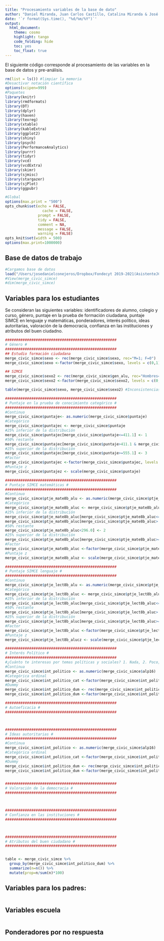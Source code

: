 ```yaml
---
title: "Procesamiento variables de la base de dato"
author: "Daniel Miranda, Juan Carlos Castillo, Catalina Miranda & José Conejeros"
date: '`r format(Sys.time(), "%d/%m/%Y")`'
output: 
  html_document:
    theme: cosmo
    highlight: tango
    code_folding: hide
    toc: yes
    toc_float: true
---
```


El siguiente código corresponde al procesamiento de las variables en la base de datos y pre-análisis.

```r
rm(list = ls()) #limpiar la memoria
#Desactivar notación científica
options(scipen=999)
#Paquetes
library(knitr)
library(rmdformats)
library(DT)
library(dplyr)
library(haven)
library(texreg) 
library(xtable) 
library(kableExtra) 
library(ggplot2)
library(shiny)
library(psych)
library(PerformanceAnalytics)
library(purrr)
library(tidyr)
library(vcd)
library(vcdExtra)
library(skimr)
library(sjmisc)
library(stargazer)
library(sjPlot)
library(ggpubr)

#Global
options(max.print = "500")
opts_chunk$set(echo = FALSE,
	             cache = FALSE,
               prompt = FALSE,       
               tidy = FALSE,
               comment = NA,
               message = FALSE,
               warning = FALSE)
opts_knit$set(width = 500)
options(max.print=1000000)
```

## Base de datos de trabajo

```r
#Cargamos base de datos
load("/Users/josedanielconejeros/Dropbox/Fondecyt 2019-2021(AsistenteJC)/socializacion_politica_adolescentes/Data/IntermediateData/civic_simce_analysis.Rdata")
#View(merge_civic_simce)
#dim(merge_civic_simce)
```

## Variables para los estudiantes

Se consideran las siguientes variables: identificadores de alumno, colegio y curso,  género, puntaje en la prueba de formación ciudadana, puntaje SIMCE en lenguaje y matemáticas, ponderadores, interés político, ideas autoritarias, valoración de la democracia, confianza en las instituciones y atributos del buen ciudadno. 


```r
###################################################
# Género #
###################################################
## Estudio formación ciudadana
merge_civic_simce$sexo <- rec(merge_civic_simce$sexo, rec="M=1; F=0")
merge_civic_simce$sexo <-factor(merge_civic_simce$sexo, levels = c(0,1), labels = c("Mujer", "Hombre"))

## SIMCE
merge_civic_simce$sexo2 <- rec(merge_civic_simce$gen_alu, rec="Hombres=1; Mujeres=0")
merge_civic_simce$sexo2 <-factor(merge_civic_simce$sexo2, levels = c(0,1), labels = c("Mujer", "Hombre"))

table(merge_civic_simce$sexo, merge_civic_simce$sexo2) #Inconsistencias, se opta por conservar los datos de SIMCE. 

###################################################
# Puntaje en la prueba de conocimiento categórico #
###################################################
#Continuo
merge_civic_simce$puntaje<- as.numeric(merge_civic_simce$puntaje)
#Categórico
merge_civic_simce$puntajec <- merge_civic_simce$puntaje
#25% inferior de la distribución
merge_civic_simce$puntajec[merge_civic_simce$puntaje<=411.1] <- 1 
#50% restante
merge_civic_simce$puntajec[merge_civic_simce$puntaje>411.1 & merge_civic_simce$puntajec<555.1] <- 2 
#25% superior de la distribución
merge_civic_simce$puntajec[merge_civic_simce$puntaje>=555.1] <- 3 
#Factor
merge_civic_simce$puntajec <-factor(merge_civic_simce$puntajec, levels = c(1,2,3), labels = c("25% inferior", "50%", "25% superior")) 
#Puntaje z
merge_civic_simce$puntajez <- scale(merge_civic_simce$puntaje)

###################################################
# Puntaje SIMCE matemáticas #
###################################################
#Continuo
merge_civic_simce$ptje_mate8b_alu <- as.numeric(merge_civic_simce$ptje_mate8b_alu)
#Categórico
merge_civic_simce$ptje_mate8b_aluc <- merge_civic_simce$ptje_mate8b_alu
#25% inferior de la distribución
merge_civic_simce$ptje_mate8b_aluc[merge_civic_simce$ptje_mate8b_aluc<=227.2] <- 1 
merge_civic_simce$ptje_mate8b_aluc[merge_civic_simce$ptje_mate8b_aluc> 227.2 & 
#50% restante                                     
merge_civic_simce$ptje_mate8b_aluc<296.0] <- 2 
#25% superior de la distribución
merge_civic_simce$ptje_mate8b_aluc[merge_civic_simce$ptje_mate8b_aluc>=296.0] <- 3  
#Factor
merge_civic_simce$ptje_mate8b_aluc <-factor(merge_civic_simce$ptje_mate8b_aluc, levels = c(1,2,3), labels = c("25% inferior", "50%", "25% superior")) 
#Puntaje z
merge_civic_simce$ptje_mate8b_aluz <- scale(merge_civic_simce$ptje_mate8b_alu)

###################################################
# Puntaje SIMCE lenguaje #
###################################################
#Continuo
merge_civic_simce$ptje_lect8b_alu <- as.numeric(merge_civic_simce$ptje_lect8b_alu)
#Categórico 
merge_civic_simce$ptje_lect8b_aluc <- merge_civic_simce$ptje_lect8b_alu
#25% inferior de la distribución
merge_civic_simce$ptje_lect8b_aluc[merge_civic_simce$ptje_lect8b_aluc<=212.8] <- 1 
#50% restante
merge_civic_simce$ptje_lect8b_aluc[merge_civic_simce$ptje_lect8b_aluc> 212.8 & merge_civic_simce$ptje_lect8b_aluc<282.7] <- 2 
#25% superior de la distribución
merge_civic_simce$ptje_lect8b_aluc[merge_civic_simce$ptje_lect8b_aluc>=282.7] <- 3 
#Factor
merge_civic_simce$ptje_lect8b_aluc <-factor(merge_civic_simce$ptje_lect8b_aluc, levels = c(1,2,3), labels = c("25% inferior", "50%", "25% superior")) 
#Puntaje z
merge_civic_simce$ptje_lect8b_alucz <- scale(merge_civic_simce$ptje_lect8b_alu)

###################################################
# Interés Político #
###################################################
#¿Cuánto te interesas por temas políticas y sociales? 1. Nada, 2. Poco, 3. Bastante, 4. Mucho
#Continua
merge_civic_simce$int_politico <- as.numeric(merge_civic_simce$alp16)
#Categórica ordinal 
merge_civic_simce$int_politico_cat <-factor(merge_civic_simce$int_politico, levels = c(1,2,3,4), labels = c("Nada", "Poco", "Bastante", "Mucho"))
#Dummy
merge_civic_simce$int_politico_dum <- rec(merge_civic_simce$int_politico, rec="1=0; 2=1; 3=1; 4=1")
merge_civic_simce$int_politico_dum <-factor(merge_civic_simce$int_politico_dum, levels = c(0,1), labels = c("No", "Si"))

###################################################
# Autoeficacia #
###################################################



###################################################
# Ideas autoritarias #
###################################################
#Continua
merge_civic_simce$int_politico <- as.numeric(merge_civic_simce$alp16)
#Categórica ordinal 
merge_civic_simce$int_politico_cat <-factor(merge_civic_simce$int_politico, levels = c(1,2,3,4), labels = c("Nada", "Poco", "Bastante", "Mucho"))
#Dummy
merge_civic_simce$int_politico_dum <- rec(merge_civic_simce$int_politico, rec="1=0; 2=1; 3=1; 4=1")
merge_civic_simce$int_politico_dum <-factor(merge_civic_simce$int_politico_dum, levels = c(0,1), labels = c("No", "Si"))


###################################################
# Valoración de la democracia #
###################################################



###################################################
# Confianza en las instituciones #
###################################################



###################################################
# Atributos del buen ciudadano #
###################################################



```


```r
table <- merge_civic_simce %>% 
  group_by(merge_civic_simce$int_politico_dum) %>% 
  summarize(n=n()) %>% 
  mutate(prop=n/sum(n)*100)

```


## Variables para los padres: 

```r



```

## Variables escuela 

```r



```

## Ponderadores por no respuesta 

```r



```

